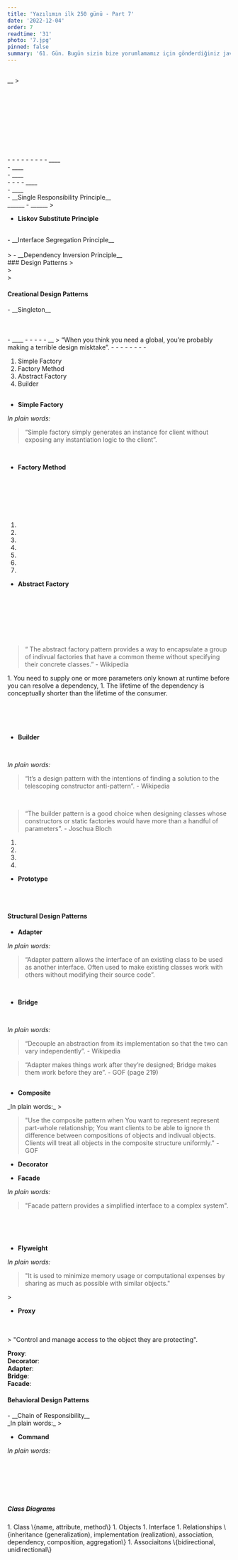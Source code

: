```yaml
---
title: 'Yazılımın ilk 250 günü - Part 7'
date: '2022-12-04'
order: 7
readtime: '31'
photo: '7.jpg'
pinned: false
summary: '61. Gün. Bugün sizin bize yorumlamamız için gönderdiğiniz javascript kodlarını hayranlıkla okudum. O kadar iyi düşünülmüş ki ben 5 gün düşünsem yine de yapamazdım gibi geldi. 2 ayda okur yazarlık edinildi fakat iyi bir yazar,edebiyatçı,şair olmak için çok uzun bir yol var bugün yine anladım. İngilizce için söylenen “anlıyorum ama konuşamıyorum” ifadesini çok iyi hissettim bugün. Evet yazılan kodun amacını, kullanılan terimlerin anlamını biliyorum ya da kısa bir araştırmayla hemen bulabiliyorum ama iş yapmaya gelince kıvrak ve zeki bir yaklaşımı hâlâ sergileyemiyorum. Biraz da tecrübe ile gelişir diye umuyorum. Çok inanıyorum olacağına, çünkü çok seviyorum. Çok fazla umut, inanç,sevgi gibi pozitif içerikli kelimeler kullandım sanırım. Sebebi ise mesai bitiminde DOM ve event handlers konusuna tekrar bakarken dinlediğim Daft Punk şarkısı sanırım. “Work it harder, make it better Do it faster, makes us stronger More than ever, hour after hour Work is never over”'
---
```



## <Trans i18nKey="blogDetail:part7.1"/>
<Trans i18nKey="blogDetail:part7.2"/>
_<Trans i18nKey="blogDetail:part7.3"/>_
> <Trans i18nKey="blogDetail:part7.4"/> <br/>
<Trans i18nKey="blogDetail:part7.5"/> <br/>
<Trans i18nKey="blogDetail:part7.6"/> <br/>
<Trans i18nKey="blogDetail:part7.7"/>


## <Trans i18nKey="blogDetail:part7.8"/>
<Trans i18nKey="blogDetail:part7.9"/>


## <Trans i18nKey="blogDetail:part7.10"/>
<Trans i18nKey="blogDetail:part7.11"/>
<br/>
<Trans i18nKey="blogDetail:part7.12"/>
<br/>
<Trans i18nKey="blogDetail:part7.13"/>
<br/>
<Trans i18nKey="blogDetail:part7.14"/>
<br/>
<Trans i18nKey="blogDetail:part7.15"/>


## <Trans i18nKey="blogDetail:part7.16"/>
<Trans i18nKey="blogDetail:part7.17"/>


## <Trans i18nKey="blogDetail:part7.18"/>
<Trans i18nKey="blogDetail:part7.19"/>
- <Trans i18nKey="blogDetail:part7.20"/>
- <Trans i18nKey="blogDetail:part7.21"/>
- <Trans i18nKey="blogDetail:part7.22"/>
  - <Trans i18nKey="blogDetail:part7.23"/>
  - <Trans i18nKey="blogDetail:part7.24"/>
  - <Trans i18nKey="blogDetail:part7.25"/>
  - <Trans i18nKey="blogDetail:part7.26"/>
  - <Trans i18nKey="blogDetail:part7.27"/>
- __<Trans i18nKey="blogDetail:part7.28"/>__ <br/>
<Trans i18nKey="blogDetail:part7.29"/>
- __<Trans i18nKey="blogDetail:part7.30"/>__ <br/>
<Trans i18nKey="blogDetail:part7.31"/>
- __<Trans i18nKey="blogDetail:part7.32"/>__ <br/>
  - <Trans i18nKey="blogDetail:part7.33"/>
  - <Trans i18nKey="blogDetail:part7.34"/>
  - <Trans i18nKey="blogDetail:part7.35"/>
- __<Trans i18nKey="blogDetail:part7.36"/>__ <br/>
<Trans i18nKey="blogDetail:part7.37"/>
- __<Trans i18nKey="blogDetail:part7.38"/>__ <br/>
<Trans i18nKey="blogDetail:part7.39"/>
- __Single Responsibility Principle__ <br/>
<Trans i18nKey="blogDetail:part7.40"/> ___<Trans i18nKey="blogDetail:part7.41"/>___
- ___<Trans i18nKey="blogDetail:part7.42"/>___
<Trans i18nKey="blogDetail:part7.43"/>
><Trans i18nKey="blogDetail:part7.44"/>

<Trans i18nKey="blogDetail:part7.45"/>

- __Liskov Substitute Principle__ <br/>
<Trans i18nKey="blogDetail:part7.46"/>
<br/>
<Trans i18nKey="blogDetail:part7.47"/>
- __Interface Segregation Principle__ <br/>
<Trans i18nKey="blogDetail:part7.48"/>
<br/>
<Trans i18nKey="blogDetail:part7.49"/>
> <Trans i18nKey="blogDetail:part7.50"/>
- __Dependency Inversion Principle__ <br/>
<Trans i18nKey="blogDetail:part7.51"/>
### Design Patterns
> <Trans i18nKey="blogDetail:part7.52"/>
<br/>
> <Trans i18nKey="blogDetail:part7.53"/>
<br/>
> <Trans i18nKey="blogDetail:part7.54"/>

#### Creational Design Patterns
<Trans i18nKey="blogDetail:part7.55"/>
- __Singleton__ <br/>
<Trans i18nKey="blogDetail:part7.56"/>
<br/>
<Trans i18nKey="blogDetail:part7.57"/>
<br/>
<Trans i18nKey="blogDetail:part7.58"/>
<br/>
<Trans i18nKey="blogDetail:part7.59"/>
  - __<Trans i18nKey="blogDetail:part7.60"/>__
    - <Trans i18nKey="blogDetail:part7.61"/>
    - <Trans i18nKey="blogDetail:part7.62"/>
    - <Trans i18nKey="blogDetail:part7.63"/>
    - <Trans i18nKey="blogDetail:part7.64"/>
    - <Trans i18nKey="blogDetail:part7.65"/>
_<Trans i18nKey="blogDetail:part7.66"/>_ 
> “When you think you need a global, you’re probably making a terrible design misktake”.

<Trans i18nKey="blogDetail:part7.67"/>
- <Trans i18nKey="blogDetail:part7.68"/>
- <Trans i18nKey="blogDetail:part7.69"/>
- <Trans i18nKey="blogDetail:part7.70"/>
- <Trans i18nKey="blogDetail:part7.71"/>
- <Trans i18nKey="blogDetail:part7.72"/>

<Trans i18nKey="blogDetail:part7.73"/>
- <Trans i18nKey="blogDetail:part7.74"/>
- <Trans i18nKey="blogDetail:part7.75"/>
- <Trans i18nKey="blogDetail:part7.76"/>

<Trans i18nKey="blogDetail:part7.77"/>

1. Simple Factory
1. Factory Method
1. Abstract Factory
1. Builder

<Trans i18nKey="blogDetail:part7.78"/>


## <Trans i18nKey="blogDetail:part7.79"/>
- __Simple Factory__ <br/>
<Trans i18nKey="blogDetail:part7.80"/>

_In plain words:_
> “Simple factory simply generates an instance for client without exposing any instantiation logic to the client”.

<Trans i18nKey="blogDetail:part7.81"/>
<br/>
<Trans i18nKey="blogDetail:part7.82"/>

- __Factory Method__ <br/>
<Trans i18nKey="blogDetail:part7.83"/>
<br/>
<Trans i18nKey="blogDetail:part7.84"/>
<br/>
<Trans i18nKey="blogDetail:part7.85"/>
<br/>
<Trans i18nKey="blogDetail:part7.86"/>
<br/>
<Trans i18nKey="blogDetail:part7.87"/>
<br/>
<Trans i18nKey="blogDetail:part7.88"/> 

_<Trans i18nKey="blogDetail:part7.89"/>_
1. <Trans i18nKey="blogDetail:part7.90"/>
1. <Trans i18nKey="blogDetail:part7.91"/>
1. <Trans i18nKey="blogDetail:part7.92"/>
1. <Trans i18nKey="blogDetail:part7.93"/>
1. <Trans i18nKey="blogDetail:part7.94"/>
1. <Trans i18nKey="blogDetail:part7.95"/>
1. <Trans i18nKey="blogDetail:part7.96"/>

- __Abstract Factory__ <br/>
<Trans i18nKey="blogDetail:part7.97"/> 
<br/>
<Trans i18nKey="blogDetail:part7.98"/> 
<br/>
<Trans i18nKey="blogDetail:part7.99"/>
<br/>
<Trans i18nKey="blogDetail:part7.100"/>
<br/>
<Trans i18nKey="blogDetail:part7.101"/>
<br/>
<Trans i18nKey="blogDetail:part7.102"/>
<br/>
<Trans i18nKey="blogDetail:part7.103"/>

> “ The abstract factory pattern provides a way to encapsulate a group of indivual factories that have a common theme without specifying their concrete classes.” - Wikipedia

<Trans i18nKey="blogDetail:part7.104"/>
1. You need to supply one or more parameters only known at runtime before you can resolve a dependency,
1. The lifetime of the dependency is conceptually shorter than the lifetime of the consumer.

<Trans i18nKey="blogDetail:part7.105"/>
<br/>
<Trans i18nKey="blogDetail:part7.106"/>
<br/>
<Trans i18nKey="blogDetail:part7.107"/>
<br/>
<Trans i18nKey="blogDetail:part7.108"/>
<br/>
<Trans i18nKey="blogDetail:part7.109"/>
<br/>
<Trans i18nKey="blogDetail:part7.110"/>

- __Builder__ <br/>
<Trans i18nKey="blogDetail:part7.111"/>
<br/>
<Trans i18nKey="blogDetail:part7.112"/>

_In plain words:_ <br/>
<Trans i18nKey="blogDetail:part7.113"/>

> “It’s a design pattern with the intentions of finding a solution to the telescoping constructor anti-pattern”. - Wikipedia

<Trans i18nKey="blogDetail:part7.114"/>
<br/>
<Trans i18nKey="blogDetail:part7.115"/>

> “The builder pattern is a good choice when designing classes whose constructors or static factories would have more than a handful of parameters”. - Joschua Bloch

<Trans i18nKey="blogDetail:part7.116"/>

_<Trans i18nKey="blogDetail:part7.117"/>_
1. <Trans i18nKey="blogDetail:part7.118"/>
1. <Trans i18nKey="blogDetail:part7.119"/>
1. <Trans i18nKey="blogDetail:part7.120"/>
1. <Trans i18nKey="blogDetail:part7.121"/>

- __Prototype__ <br/>
<Trans i18nKey="blogDetail:part7.122"/>
<br/>
<Trans i18nKey="blogDetail:part7.123"/>
<br/>
<Trans i18nKey="blogDetail:part7.124"/>

_<Trans i18nKey="blogDetail:part7.125"/>_

#### Structural Design Patterns
<Trans i18nKey="blogDetail:part7.126"/>

- __Adapter__ <br/>
<Trans i18nKey="blogDetail:part7.127"/>

_In plain words:_
> “Adapter pattern allows the interface of an existing class to be used as another interface.  Often used to make existing classes work with others without modifying their source code”.

<Trans i18nKey="blogDetail:part7.128"/>
<br/>
<Trans i18nKey="blogDetail:part7.129"/>

- __Bridge__ <br/>
<Trans i18nKey="blogDetail:part7.130"/>
<br/>
<Trans i18nKey="blogDetail:part7.131"/>

_In plain words:_
<Trans i18nKey="blogDetail:part7.132"/>
> “Decouple an abstraction from its implementation so that the two can vary independently”. - Wikipedia

>  “Adapter makes things work after they’re designed; Bridge makes them work before they are”. - GOF (page 219)

<Trans i18nKey="blogDetail:part7.133"/>


## <Trans i18nKey="blogDetail:part7.134"/>
- __Composite__ <br/>
<Trans i18nKey="blogDetail:part7.135"/>
_In plain words:_
<Trans i18nKey="blogDetail:part7.136"/>
> <Trans i18nKey="blogDetail:part7.137"/>

_<Trans i18nKey="blogDetail:part7.138"/>_ <Trans i18nKey="blogDetail:part7.139"/>

_<Trans i18nKey="blogDetail:part7.140"/>_ <Trans i18nKey="blogDetail:part7.141"/>

> "Use the composite pattern when You want to represent represent part-whole relationship; You want clients to be able to ignore th difference between compositions of objects and indivual objects. Clients will treat all objects in the composite structure uniformly." - GOF

- __Decorator__ <br/>
<Trans i18nKey="blogDetail:part7.142"/>

> <Trans i18nKey="blogDetail:part7.143"/>

- __Facade__ <br/>
<Trans i18nKey="blogDetail:part7.144"/>

_In plain words:_
> "Facade pattern provides a simplified interface to a complex system".

<Trans i18nKey="blogDetail:part7.145"/>
<br/>
<Trans i18nKey="blogDetail:part7.146"/>
<br/>
<Trans i18nKey="blogDetail:part7.147"/>
<br/>
<Trans i18nKey="blogDetail:part7.148"/>

- __Flyweight__ <br/>
<Trans i18nKey="blogDetail:part7.149"/>

_In plain words:_
>"It is used to minimize memory usage or computational expenses by sharing as much as possible with similar objects."

> <Trans i18nKey="blogDetail:part7.150"/>

<Trans i18nKey="blogDetail:part7.151"/>
> <Trans i18nKey="blogDetail:part7.152"/>

<Trans i18nKey="blogDetail:part7.153"/>

- __Proxy__ <br/>
<Trans i18nKey="blogDetail:part7.154"/>
<br/>
<Trans i18nKey="blogDetail:part7.155"/>
<br/>
<Trans i18nKey="blogDetail:part7.156"/>
> "Control and manage access to the object they are protecting".

> <Trans i18nKey="blogDetail:part7.157"/>

> <Trans i18nKey="blogDetail:part7.158"/>

__Proxy__: <Trans i18nKey="blogDetail:part7.159"/>
<br/>
__Decorator__: <Trans i18nKey="blogDetail:part7.160"/>
<br/>
__Adapter__:  <Trans i18nKey="blogDetail:part7.161"/>
<br/>
__Bridge__: <Trans i18nKey="blogDetail:part7.162"/>
<br/>
__Facade__: <Trans i18nKey="blogDetail:part7.163"/>

#### Behavioral Design Patterns
<Trans i18nKey="blogDetail:part7.164"/>
- __Chain of Responsibility__ <br/>
<Trans i18nKey="blogDetail:part7.165"/>
_In plain words:_
> <Trans i18nKey="blogDetail:part7.166"/>

<Trans i18nKey="blogDetail:part7.167"/>

- __Command__

_In plain words:_
> <Trans i18nKey="blogDetail:part7.168"/>

> <Trans i18nKey="blogDetail:part7.169"/>

<Trans i18nKey="blogDetail:part7.170"/>
<br/>
<Trans i18nKey="blogDetail:part7.171"/>


## <Trans i18nKey="blogDetail:part7.172"/>
### <Trans i18nKey="blogDetail:part7.173"/>
#### <Trans i18nKey="blogDetail:part7.174"/>
<Trans i18nKey="blogDetail:part7.175"/>
<br/>
<Trans i18nKey="blogDetail:part7.176"/>
<br/>
<Trans i18nKey="blogDetail:part7.177"/>

#### <Trans i18nKey="blogDetail:part7.178"/>
<Trans i18nKey="blogDetail:part7.179"/>

##### Class Diagrams
<Trans i18nKey="blogDetail:part7.180"/>
1. Class \{name, attribute, method\}
1. Objects
1. Interface
1. Relationships \{inheritance (generalization), implementation (realization), association, dependency, composition, aggregation\}
1. Associaitons \{bidirectional, unidirectional\}

<Trans i18nKey="blogDetail:part7.181"/>
<br/>
<Trans i18nKey="blogDetail:part7.182"/>

#### <Trans i18nKey="blogDetail:part7.183"/>
<Trans i18nKey="blogDetail:part7.184"/>


## <Trans i18nKey="blogDetail:part7.185"/>
<Trans i18nKey="blogDetail:part7.186"/>


## <Trans i18nKey="blogDetail:part7.187"/>
<Trans i18nKey="blogDetail:part7.188"/>
